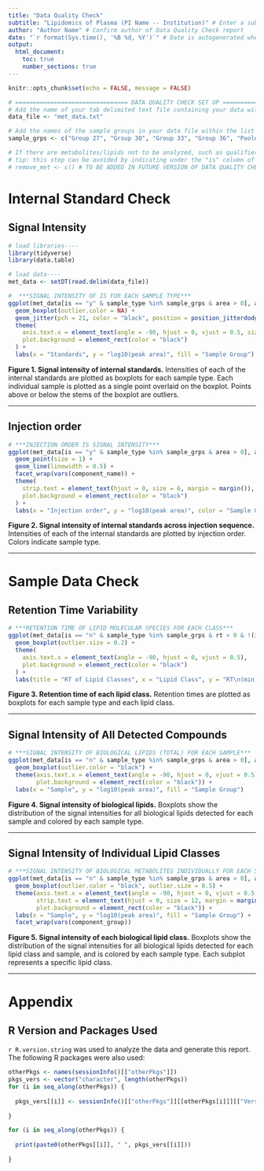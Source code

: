 ```yaml
---
title: "Data Quality Check"
subtitle: "Lipidomics of Plasma (PI Name -- Institution)" # Enter a subtitle indicating project, experiment, and PI
author: "Author Name" # Confirm author of Data Quality Check report
date: "`r format(Sys.time(), '%B %d, %Y')`" # Date is autogenerated when report is rendered
output:
  html_document:
    toc: true
    number_sections: true
---
```


```r
knitr::opts_chunk$set(echo = FALSE, message = FALSE)
```

```r
# ================================ DATA QUALITY CHECK SET UP =======================================
# Add the name of your tab delimited text file containing your data within the quotes below (include the file extension .txt) e.g. "my_data.txt"
data_file <- "met_data.txt"

# Add the names of the sample groups in your data file within the list below. Each sample group should be within quotes, separated by a comma, and the names should be spelled exactly as found in the data file (including any capitalizations, underscores, etc.) e.g. c("pooled_QC", "cell line A1", "cell line A2")
sample_grps <- c("Group 27", "Group 30", "Group 33", "Group 36", "Pooled QC", "Ext PQC")

# If there are metabolites/lipids not to be analyzed, such as qualifiers, add their names below as they are found under the component_name column in the data file e.g. c("alanine_qual", "citrulline.2)
# tip: this step can be avoided by indicating under the "is" column of the data file a different letter other than 'y' or 'n' (e.g. 'r' for 'remove')
# remove_met <- c() # TO BE ADDED IN FUTURE VERSION OF DATA QUALITY CHECK DOCUMENT


```

# Internal Standard Check
## Signal Intensity

```r
# load libraries----
library(tidyverse)
library(data.table)

# load data----
met_data <- setDT(read.delim(data_file))

#  ***SIGNAL INTENSITY OF IS FOR EACH SAMPLE TYPE***
ggplot(met_data[is == "y" & sample_type %in% sample_grps & area > 0], aes(x = component_name, y = log10(area), fill = sample_type)) +
  geom_boxplot(outlier.color = NA) +
  geom_jitter(pch = 21, color = "black", position = position_jitterdodge(dodge.width = 0.75, jitter.width = 0.2)) +
  theme(
    axis.text.x = element_text(angle = -90, hjust = 0, vjust = 0.5, size = 6),
    plot.background = element_rect(color = "black")
  ) +
  labs(x = "Standards", y = "log10(peak area)", fill = "Sample Group")


```

**Figure 1. Signal intensity of internal standards.** Intensities of each of the internal standards are plotted as boxplots for each sample type. Each individual sample is plotted as a single point overlaid on the boxplot. Points above or below the stems of the boxplot are outliers.

---

## Injection order

```r
# ***INJECTION ORDER IS SIGNAL INTENSITY***
ggplot(met_data[is == "y" & sample_type %in% sample_grps & area > 0], aes(x = sample_no, y = log10(area), color = sample_type)) +
  geom_point(size = 1) +
  geom_line(linewidth = 0.5) +
  facet_wrap(vars(component_name)) +
  theme(
    strip.text = element_text(hjust = 0, size = 6, margin = margin()),
    plot.background = element_rect(color = "black")
  ) +
  labs(x = "Injection order", y = "log10(peak area)", color = "Sample Group")

```

**Figure 2. Signal intensity of internal standards across injection sequence.** Intensities of each of the internal standards are plotted by injection order. Colors indicate sample type.

---

# Sample Data Check

## Retention Time Variability

```r
# ***RETENTION TIME OF LIPID MOLECULAR SPECIES FOR EACH CLASS***
ggplot(met_data[is == "n" & sample_type %in% sample_grps & rt > 0 & !(is.na(area))], aes(x = component_group, y = rt, fill = sample_type)) +
  geom_boxplot(outlier.size = 0.2) +
  theme(
    axis.text.x = element_text(angle = -90, hjust = 0, vjust = 0.5),
    plot.background = element_rect(color = "black")
  ) +
  labs(title = "RT of Lipid Classes", x = "Lipid Class", y = "RT\n(min)", fill = "Sample Group")
```

**Figure 3. Retention time of each lipid class.** Retention times are plotted as boxplots for each sample type and each lipid class.

---

## Signal Intensity of All Detected Compounds

```r
# ***SIGNAL INTENSITY OF BIOLOGICAL LIPIDS (TOTAL) FOR EACH SAMPLE***
ggplot(met_data[is == "n" & sample_type %in% sample_grps & area > 0], aes(x = paste0(sample_type,"_",sample_no), y = log10(area), fill = sample_type)) +
  geom_boxplot(outlier.color = "black") +
  theme(axis.text.x = element_text(angle = -90, hjust = 0, vjust = 0.5),
        plot.background = element_rect(color = "black")) +
  labs(x = "Sample", y = "log10(peak area)", fill = "Sample Group")
```

**Figure 4. Signal intensity of biological lipids.** Boxplots show the distribution of the signal intensities for all biological lipids detected for each sample and colored by each sample type.

---

## Signal Intensity of Individual Lipid Classes

```r
# ***SIGNAL INTENSITY OF BIOLOGICAL METABOLITES INDIVIDUALLY FOR EACH SAMPLE***
ggplot(met_data[is == "n" & sample_type %in% sample_grps & area > 0], aes(x = paste0(sample_type,"_",sample_no), y = log10(area), fill = sample_type)) +
  geom_boxplot(outlier.color = "black", outlier.size = 0.5) +
  theme(axis.text.x = element_text(angle = -90, hjust = 0, vjust = 0.5, size = 3),
        strip.text = element_text(hjust = 0, size = 12, margin = margin()),
        plot.background = element_rect(color = "black")) +
  labs(x = "Sample", y = "log10(peak area)", fill = "Sample Group") +
  facet_wrap(vars(component_group))

```

**Figure 5. Signal intensity of each biological lipid class.** Boxplots show the distribution of the signal intensities for all biological lipids detected for each lipid class and sample, and is colored by each sample type. Each subplot represents a specific lipid class.

---

# Appendix
## R Version and Packages Used

`r R.version.string` was used to analyze the data and generate this report. The following R packages were also used:

```r

otherPkgs <- names(sessionInfo()[["otherPkgs"]])
pkgs_vers <- vector("character", length(otherPkgs))
for (i in seq_along(otherPkgs)) {
  
  pkgs_vers[[i]] <- sessionInfo()[["otherPkgs"]][[otherPkgs[i]]][["Version"]]
  
}

for (i in seq_along(otherPkgs)) {
  
  print(paste0(otherPkgs[[i]], " ", pkgs_vers[[i]]))
  
}

```
